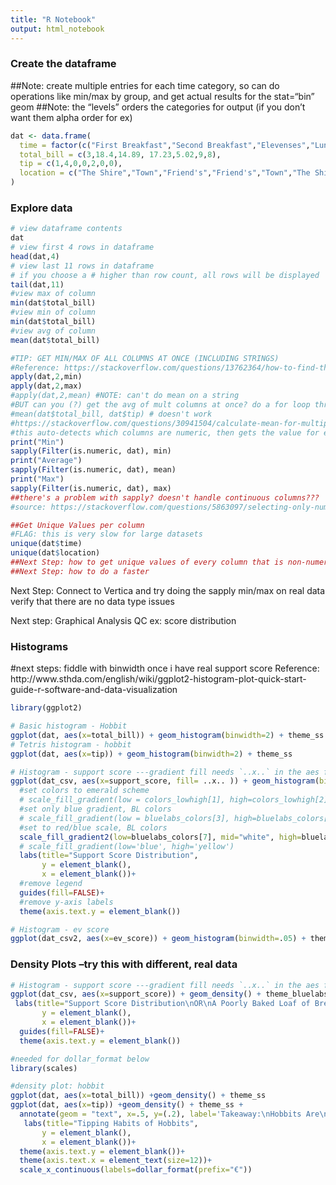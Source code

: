 ```yaml
---
title: "R Notebook"
output: html_notebook
---
```


### Create the dataframe
##Note: create multiple entries for each time category, so can do operations like min/max by group, and get actual results for the stat="bin" geom
##Note: the "levels" orders the categories for output (if you don't want them alpha order for ex)
```r
dat <- data.frame(
  time = factor(c("First Breakfast","Second Breakfast","Elevenses","Luncheon","Afternoon Tea","Dinner","Supper"), levels=c("First Breakfast","Second Breakfast","Elevenses","Luncheon","Afternoon Tea","Dinner","Supper")),
  total_bill = c(3,18.4,14.89, 17.23,5.02,9,8),
  tip = c(1,4,0,0,2,0,0),
  location = c("The Shire","Town","Friend's","Friend's","Town","The Shire","The Shire")
)
```

### Explore data

```r
# view dataframe contents
dat
# view first 4 rows in dataframe
head(dat,4)
# view last 11 rows in dataframe
# if you choose a # higher than row count, all rows will be displayed
tail(dat,11)
#view max of column
min(dat$total_bill)
#view min of column
min(dat$total_bill)
#view avg of column
mean(dat$total_bill)

#TIP: GET MIN/MAX OF ALL COLUMNS AT ONCE (INCLUDING STRINGS)
#Reference: https://stackoverflow.com/questions/13762364/how-to-find-the-minimum-value-of-a-column-in-r
apply(dat,2,min)
apply(dat,2,max)
#apply(dat,2,mean) #NOTE: can't do mean on a string
#BUT can you (?) get the avg of mult columns at once? do a for loop through a list of variable names?
#mean(dat$total_bill, dat$tip) # doesn't work
#https://stackoverflow.com/questions/30941504/calculate-mean-for-multiple-columns-in-data-frame
#this auto-detects which columns are numeric, then gets the value for each
print("Min")
sapply(Filter(is.numeric, dat), min)
print("Average")
sapply(Filter(is.numeric, dat), mean)
print("Max")
sapply(Filter(is.numeric, dat), max)
##there's a problem with sapply? doesn't handle continuous columns??? 
#source: https://stackoverflow.com/questions/5863097/selecting-only-numeric-columns-from-a-data-frame

##Get Unique Values per column
#FLAG: this is very slow for large datasets
unique(dat$time)
unique(dat$location)
##Next Step: how to get unique values of every column that is non-numeric in 1 step?
##Next Step: how to do a faster 
```

Next Step: Connect to Vertica and try doing the sapply min/max on real data
verify that there are no data type issues

Next step: Graphical Analysis QC
ex: score distribution

### Histograms

#next steps: fiddle with binwidth once i have real support score
Reference: http://www.sthda.com/english/wiki/ggplot2-histogram-plot-quick-start-guide-r-software-and-data-visualization
```r
library(ggplot2)

# Basic histogram - Hobbit
ggplot(dat, aes(x=total_bill)) + geom_histogram(binwidth=2) + theme_ss
# Tetris histogram - hobbit
ggplot(dat, aes(x=tip)) + geom_histogram(binwidth=2) + theme_ss

# Histogram - support score ---gradient fill needs `..x..` in the aes fill to work properly, I don't know why
ggplot(dat_csv, aes(x=support_score, fill= ..x.. )) + geom_histogram(binwidth=.005) + theme_bluelabs +
  #set colors to emerald scheme
  # scale_fill_gradient(low = colors_lowhigh[1], high=colors_lowhigh[2])
  #set only blue gradient, BL colors
  # scale_fill_gradient(low = bluelabs_colors[3], high=bluelabs_colors[5])
  #set to red/blue scale, BL colors
  scale_fill_gradient2(low=bluelabs_colors[7], mid="white", high=bluelabs_colors[5], midpoint=0.5)+
  # scale_fill_gradient(low='blue', high='yellow')
  labs(title="Support Score Distribution",
       y = element_blank(),
       x = element_blank())+
  #remove legend
  guides(fill=FALSE)+
  #remove y-axis labels
  theme(axis.text.y = element_blank())

# Histogram - ev score
ggplot(dat_csv2, aes(x=ev_score)) + geom_histogram(binwidth=.05) + theme_ss
```

### Density Plots --try this with different, real data
```r
# Histogram - support score ---gradient fill needs `..x..` in the aes fill to work properly, I don't know why
ggplot(dat_csv, aes(x=support_score)) + geom_density() + theme_bluelabs +
 labs(title="Support Score Distribution\nOR\nA Poorly Baked Loaf of Bread\n?",
       y = element_blank(),
       x = element_blank())+
  guides(fill=FALSE)+
  theme(axis.text.y = element_blank())

#needed for dollar_format below
library(scales)

#density plot: hobbit
ggplot(dat, aes(x=total_bill)) +geom_density() + theme_ss
ggplot(dat, aes(x=tip)) +geom_density() + theme_ss +
  annotate(geom = "text", x=.5, y=(.2), label='Takeaway:\nHobbits Are\nBad Tippers', size = 4, fontface=1.2, color=colors_ss[4])+
   labs(title="Tipping Habits of Hobbits",
       y = element_blank(),
       x = element_blank())+
  theme(axis.text.y = element_blank())+
  theme(axis.text.x = element_text(size=12))+
  scale_x_continuous(labels=dollar_format(prefix="€"))
```
